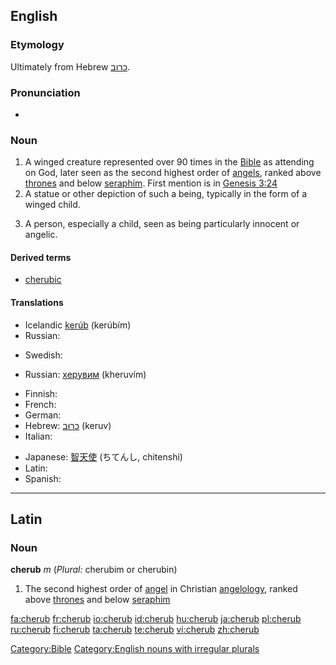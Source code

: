 {{also|Cherub}}
==English==

===Etymology===
Ultimately from Hebrew [[כרוב]].

===Pronunciation===
* {{IPA|/ˈʧɛrəb/}}

===Noun===
{{en-noun|pl2=cherubim}}

# A winged creature represented over 90 times in the [[Bible]] as attending on God, later seen as the second highest order of [[angels]], ranked above [[throne]]s and below [[seraph]]im. First mention is in [http://en.wikisource.org/wiki/Bible_%28World_English%29/Genesis#Chapter_3 Genesis 3:24]
# A statue or other depiction of such a being, typically in the form of a winged child.
# {{figurative}} A person, especially a child, seen as being particularly innocent or angelic.

====Derived terms====
* [[cherubic]]

====Translations====
{{trans-top|A winged creature represented over 90 times in the Bible as attending on God, later seen as the second highest order of angels, ranked above thrones and below seraphim}}
* Icelandic [[kerúb]] {{m}} (kerúbím)
* Russian: {{t+|ru|херувим|m|tr=kheruvím|sc=Cyrl}}
{{trans-mid}}
* Swedish: {{t|sv|kerub|c}}
{{trans-bottom}}

{{trans-top|A statue or other depiction of such a being, typically in the form of a winged child}}
* Russian: [[херувим]] (kheruvím) {{m}}
{{trans-mid}}
{{trans-bottom}}

{{trans-top|(figuratively) A person, especially a child, seen as being particularly innocent or angelic}}
{{trans-mid}}
{{trans-bottom}}

{{checktrans-top}}
* Finnish: {{t-|fi|kerubi}}
* French: {{t+|fr|chérubin|m}}
* German: {{t-|de|Cherub|m}}
* Hebrew: [[כרוב|כרוּב]] (keruv) {{m}}
* Italian: {{t+|it|cherubino|m}}
{{trans-mid}}
* Japanese: [[智天使]] (ちてんし, chitenshi)
* Latin: {{t-|la|cherub|m}}
* Spanish: {{t-|es|querubín|m}}
{{trans-bottom}}

[[Category:Bible]]
[[Category:English nouns with irregular plurals]]

----

==Latin==

===Noun===
'''cherub''' ''m'' (''Plural:'' cherubim or cherubin)

# The second highest order of [[angel]] in Christian [[angelology]], ranked above [[throne]]s and below [[seraph]]im

[[fa:cherub]]
[[fr:cherub]]
[[io:cherub]]
[[id:cherub]]
[[hu:cherub]]
[[ja:cherub]]
[[pl:cherub]]
[[ru:cherub]]
[[fi:cherub]]
[[ta:cherub]]
[[te:cherub]]
[[vi:cherub]]
[[zh:cherub]]